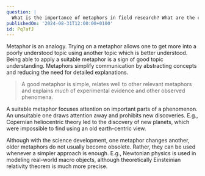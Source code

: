 ```yaml
---
question: |
  What is the importance of metaphors in field research? What are the criteria of a good metaphor?
publishedOn: '2024-08-31T12:00:00+0100'
id: Pq7afJ
---
```


Metaphor is an analogy. Trying on a metaphor allows one to get more into a poorly understood topic using another topic which is better understood. Being able to apply a suitable metaphor is a sign of good topic understanding. Metaphors simplify communication by abstracting concepts and reducing the need for detailed explanations.

> A good metaphor is simple, relates well to other relevant metaphors and explains *much* of experimental evidence and other observed phenomena.

A suitable metaphor focuses attention on important parts of a phenomenon. An unsuitable one draws attention away and prohibits new discoveries. E.g., Copernian heliocentric theory led to the discovery of new planets, which were impossible to find using an old earth-centric view.

Although with the science development, one metaphor changes another, older metaphors do not usually become obsolete. Rather, they can be used whenever a simpler approach is enough. E.g., Newtonian physics is used in modeling real-world macro objects, although theoretically Einsteinian relativity theorem is much more precise.
